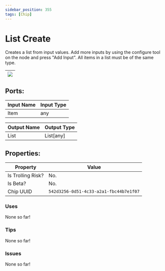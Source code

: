 ```yaml
---
sidebar_position: 355
tags: [Chip]
---
```


# List Create


Creates a list from input values. Add more inputs by using the configure tool on the node and press "Add Input". All items in a list must be of the same type.

| ![](https://images-ext-2.discordapp.net/external/MPmIaQzlEPmgGWlgi-WxBBXt0Bjv_zWPkg1y1f_sy3s/https/www.recroomcircuits.com/image/circuit/absolute-value?width=206&height=108) |
|-----|

## Ports:

| Input Name | Input Type |
|-----------|-----------|
| Item | any |

| Output Name | Output Type |
|-----------|-----------|
| List | List[any] |

## Properties:

| Property  | Value |
|-------------------|-----------|
| Is Trolling Risk? | No. |
| Is Beta? | No. |
| Chip UUID | `542d3256-0d51-4c33-a2a1-fbc44b7e1f07` |

### Uses

None so far!

### Tips

None so far!

### Issues

None so far!